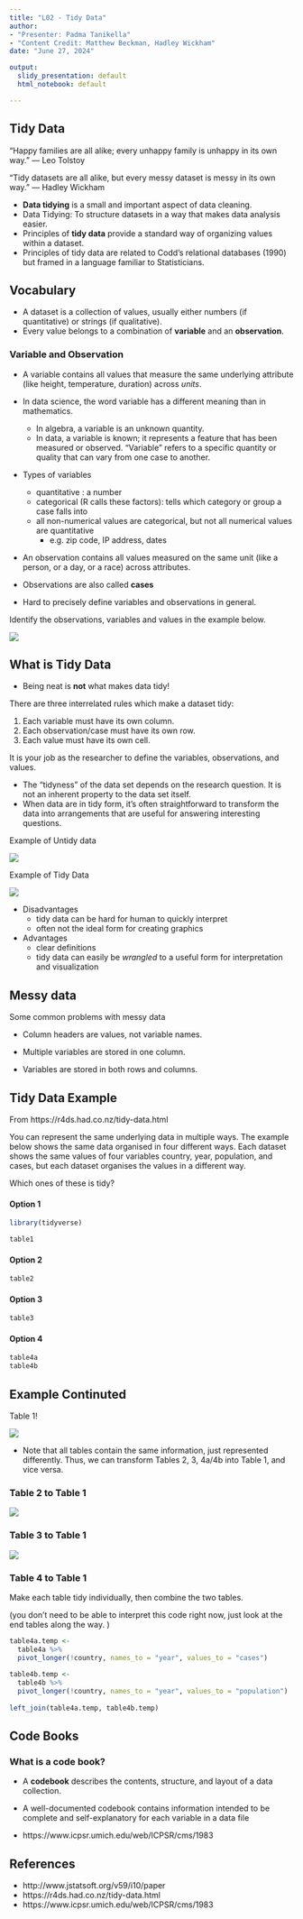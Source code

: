 ```yaml
---
title: "L02 - Tidy Data"
author: 
- "Presenter: Padma Tanikella" 
- "Content Credit: Matthew Beckman, Hadley Wickham"
date: "June 27, 2024"

output: 
  slidy_presentation: default
  html_notebook: default

---
```





## Tidy Data

“Happy families are all alike; every unhappy family is unhappy in its own way.” –– Leo Tolstoy

“Tidy datasets are all alike, but every messy dataset is messy in its own way.” –– Hadley Wickham

* **Data tidying** is a small and important aspect of data cleaning. 
* Data Tidying: To structure datasets in a way that makes data analysis easier.
* Principles of **tidy data** provide a standard way of organizing values within a dataset.
* Principles of tidy data are related to Codd's relational databases (1990) but framed in a language familiar to Statisticians. 


## Vocabulary 

* A dataset is a collection of values, usually either numbers (if quantitative) or strings (if qualitative).
* Every value belongs to a combination of **variable** and an **observation**.

### Variable and Observation

* A variable contains all values that measure the same underlying attribute (like height, temperature, duration) across *units*.

- In data science, the word variable has a different meaning than in mathematics. 
  - In algebra, a variable is an unknown quantity. 
  - In data, a variable is known; it represents a feature that has been measured or observed. “Variable” refers to a specific quantity or quality that can vary from one case to another.
  
- Types of variables
  - quantitative : a number
  - categorical (R calls these factors): tells which category or group a case falls into
  - all non-numerical values are categorical, but not all numerical values are quantitative
    - e.g. zip code, IP address, dates 

* An observation contains all values measured on the same unit (like a person, or a day, or a race) across attributes. 
* Observations are also called **cases**

* Hard to precisely define variables and observations in general.

Identify the observations, variables and values in the example below.

![](../images/eg-tidy.png)


## What is Tidy Data 

- Being neat is **not** what makes data tidy!


There are three interrelated rules which make a dataset tidy:

1. Each variable must have its own column.
2. Each observation/case must have its own row.
3. Each value must have its own cell.

It is your job as the researcher to define the variables, observations, and values. 

- The "tidyness" of the data set depends on the research question. It is not an inherent property to the data set itself. 
- When data are in tidy form, it’s often straightforward to transform the data into arrangements that are useful for answering interesting questions.


Example of Untidy data 

![](../images/eg-untidy.png)

Example of Tidy Data

![](../images/eg-tidy2.png)


- Disadvantages
  - tidy data can be hard for human to quickly interpret 
  - often not the ideal form for creating graphics
- Advantages 
  - clear definitions
  - tidy data can easily be *wrangled* to a useful form for interpretation and visualization 

## Messy data
Some common problems with messy data

* Column headers are values, not variable names.

* Multiple variables are stored in one column.

* Variables are stored in both rows and columns.


## Tidy Data Example

From https://r4ds.had.co.nz/tidy-data.html 


You can represent the same underlying data in multiple ways. The example below shows the same data organised in four different ways. Each dataset shows the same values of four variables country, year, population, and cases, but each dataset organises the values in a different way.

Which ones of these is tidy? 

#### Option 1

```r
library(tidyverse)
```


```r
table1
```


#### Option 2

```r
table2
```


#### Option 3

```r
table3
```


#### Option 4

```r
table4a
table4b
```


## Example Continuted 

Table 1!

![](../images/R4DS-tidy.png)

- Note that all tables contain the same information, just represented differently. Thus, we can transform Tables 2, 3, 4a/4b into Table 1, and vice versa.


### Table 2 to Table 1

![](../images/table2to1.png)

### Table 3 to Table 1

![](../images/table3to1.png)

### Table 4 to Table 1

Make each table tidy individually, then combine the two tables. 

(you don't need to be able to interpret this code right now, just look at the end tables along the way. )

```r
table4a.temp <- 
  table4a %>% 
  pivot_longer(!country, names_to = "year", values_to = "cases")
 
table4b.temp <-
  table4b %>% 
  pivot_longer(!country, names_to = "year", values_to = "population")
  
left_join(table4a.temp, table4b.temp)

```


## Code Books 

### What is a code book? 

- A **codebook** describes the contents, structure, and layout of a data collection. 
- A well-documented codebook contains information intended to be complete and self-explanatory for each variable in a data file

- https://www.icpsr.umich.edu/web/ICPSR/cms/1983 

  
## References 

- http://www.jstatsoft.org/v59/i10/paper
- https://r4ds.had.co.nz/tidy-data.html
- https://www.icpsr.umich.edu/web/ICPSR/cms/1983




